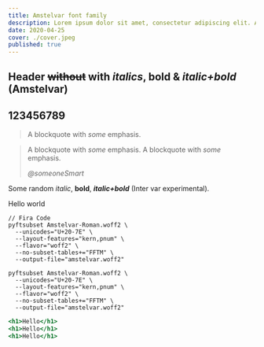 ```yaml
---
title: Amstelvar font family
description: Lorem ipsum dolor sit amet, consectetur adipiscing elit. Aliquam eu iaculis elit.
date: 2020-04-25
cover: ./cover.jpeg
published: true
---
```



## Header ~~without~~ with _italics_, **bold** & **_italic+bold_** (Amstelvar)

## 123456789

> A blockquote with _some_ emphasis.

> A blockquote with _some_ emphasis.
> A blockquote with _some_ emphasis.
>
> <cite>@someoneSmart</cite>

Some random _italic_, **bold**, **_italic+bold_** (Inter var experimental).

<Message variant="primary">Hello world</Message>

```
// Fira Code
pyftsubset Amstelvar-Roman.woff2 \
  --unicodes="U+20-7E" \
  --layout-features="kern,pnum" \
  --flavor="woff2" \
  --no-subset-tables+="FFTM" \
  --output-file="amstelvar.woff2"
```

```shell {3}
pyftsubset Amstelvar-Roman.woff2 \
  --unicodes="U+20-7E" \
  --layout-features="kern,pnum" \
  --flavor="woff2" \
  --no-subset-tables+="FFTM" \
  --output-file="amstelvar.woff2"
```

```jsx live {1}
<h1>Hello</h1>
<h1>Hello</h1>
<h1>Hello</h1>
```
